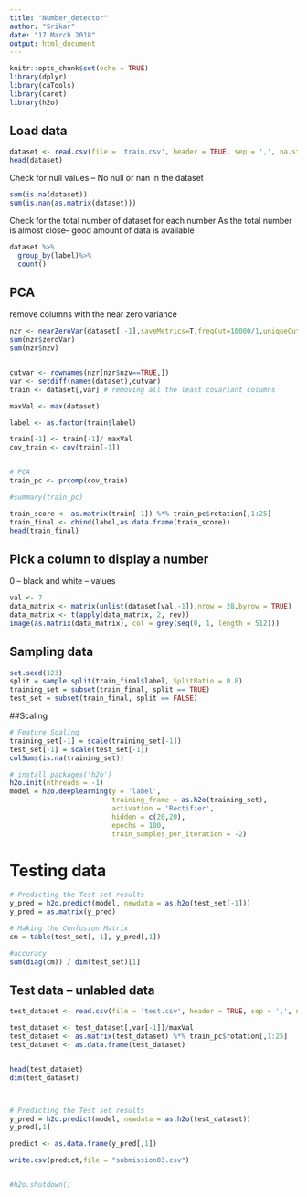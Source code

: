 ---
title: "Number_detector"
author: "Srikar"
date: "17 March 2018"
output: html_document
---

```{r setup, include=FALSE}
knitr::opts_chunk$set(echo = TRUE)
library(dplyr)
library(caTools)
library(caret)
library(h2o)
```

## Load data
```{r dataset}

dataset <- read.csv(file = 'train.csv', header = TRUE, sep = ',', na.strings = c(" ","NA"))
head(dataset)
```
Check for null values -- No null or nan in the dataset
```{r}
sum(is.na(dataset))
sum(is.nan(as.matrix(dataset)))

```
Check for the total number of dataset for each number
As the total number is almost close-- good amount of data is available
```{r}

dataset %>% 
  group_by(label)%>%
  count()
```
## PCA 
remove columns with the near zero variance
```{r}
nzr <- nearZeroVar(dataset[,-1],saveMetrics=T,freqCut=10000/1,uniqueCut=1/7)
sum(nzr$zeroVar)
sum(nzr$nzv)


cutvar <- rownames(nzr[nzr$nzv==TRUE,])
var <- setdiff(names(dataset),cutvar)
train <- dataset[,var] # removing all the least covariant columns

maxVal <- max(dataset)

label <- as.factor(train$label)

train[-1] <- train[-1]/ maxVal
cov_train <- cov(train[-1])


# PCA 
train_pc <- prcomp(cov_train)

#summary(train_pc)

train_score <- as.matrix(train[-1]) %*% train_pc$rotation[,1:25]
train_final <- cbind(label,as.data.frame(train_score))
head(train_final)

```


## Pick a column to display a number
0 -- black and white -- values
```{r}
val <- 7
data_matrix <- matrix(unlist(dataset[val,-1]),nrow = 28,byrow = TRUE)
data_matrix <- t(apply(data_matrix, 2, rev))
image(as.matrix(data_matrix), col = grey(seq(0, 1, length = 512)))

```
## Sampling data
```{r}
set.seed(123)
split = sample.split(train_final$label, SplitRatio = 0.8)
training_set = subset(train_final, split == TRUE)
test_set = subset(train_final, split == FALSE)
```

##Scaling
```{r}
# Feature Scaling
training_set[-1] = scale(training_set[-1])
test_set[-1] = scale(test_set[-1])
colSums(is.na(training_set))

```


```{r}

# install.packages('h2o')
h2o.init(nthreads = -1)
model = h2o.deeplearning(y = 'label',
                         training_frame = as.h2o(training_set),
                         activation = 'Rectifier',
                         hidden = c(20,20),
                         epochs = 100,
                         train_samples_per_iteration = -2)

```
# Testing data
```{r}
# Predicting the Test set results
y_pred = h2o.predict(model, newdata = as.h2o(test_set[-1]))
y_pred = as.matrix(y_pred)

# Making the Confusion Matrix
cm = table(test_set[, 1], y_pred[,1])

#accuracy
sum(diag(cm)) / dim(test_set)[1]

```

## Test data -- unlabled data
```{r}

test_dataset <- read.csv(file = 'test.csv', header = TRUE, sep = ',', na.strings = c(" ","NA"))

test_dataset <- test_dataset[,var[-1]]/maxVal
test_dataset <- as.matrix(test_dataset) %*% train_pc$rotation[,1:25]
test_dataset <- as.data.frame(test_dataset)


head(test_dataset)
dim(test_dataset)



# Predicting the Test set results
y_pred = h2o.predict(model, newdata = as.h2o(test_dataset))
y_pred[,1]

predict <- as.data.frame(y_pred[,1])

write.csv(predict,file = "submission03.csv")


#h2o.shutdown()
```


